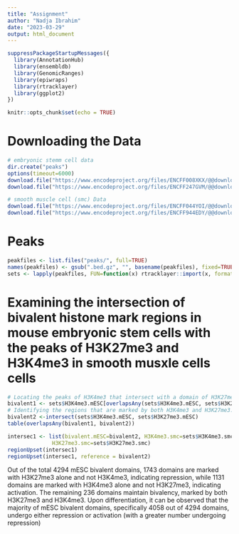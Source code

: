 ```yaml
---
title: "Assignment"
author: "Nadja Ibrahim"
date: "2023-03-29"
output: html_document
---
```

```r
suppressPackageStartupMessages({
  library(AnnotationHub)
  library(ensembldb)
  library(GenomicRanges)
  library(epiwraps)
  library(rtracklayer)
  library(ggplot2)
})
```

```r
knitr::opts_chunk$set(echo = TRUE)
```
# Downloading the Data

```r
# embryonic stemm cell data
dir.create("peaks")
options(timeout=6000)
download.file("https://www.encodeproject.org/files/ENCFF008XKX/@@download/ENCFF008XKX.bed.gz", "peaks/H3K27me3.mESC.bed.gz")
download.file("https://www.encodeproject.org/files/ENCFF247GVM/@@download/ENCFF247GVM.bed.gz", "peaks/H3K4me3.mESC.bed.gz")

# smooth muscle cell (smc) Data
download.file("https://www.encodeproject.org/files/ENCFF044YOI/@@download/ENCFF044YOI.bed.gz", "peaks/H3K27me3.smc.bed.gz")
download.file("https://www.encodeproject.org/files/ENCFF944EDY/@@download/ENCFF944EDY.bed.gz", "peaks/H3K4me3.smc.bed.gz")

```
# Peaks
```r
peakfiles <- list.files("peaks/", full=TRUE)
names(peakfiles) <- gsub(".bed.gz", "", basename(peakfiles), fixed=TRUE)
sets <- lapply(peakfiles, FUN=function(x) rtracklayer::import(x, format="narrowPeak"))
```

# Examining the intersection of bivalent histone mark regions in mouse embryonic stem cells with the peaks of H3K27me3 and H3K4me3 in smooth musxle cells cells
```r
# Locating the peaks of H3K4me3 that intersect with a domain of H3K27me3.
bivalent1 <- sets$H3K4me3.mESC[overlapsAny(sets$H3K4me3.mESC, sets$H3K27me3.mESC)]
# Identifying the regions that are marked by both H3K4me3 and H3K27me3.
bivalent2 <-intersect(sets$H3K4me3.mESC, sets$H3K27me3.mESC)
table(overlapsAny(bivalent1, bivalent2))

intersec1 <- list(bivalent.mESC=bivalent2, H3K4me3.smc=sets$H3K4me3.smc,
              H3K27me3.smc=sets$H3K27me3.smc)
regionUpset(intersec1)
regionUpset(intersec1, reference = bivalent2)
```
Out of the total 4294 mESC bivalent domains, 1743 domains are marked with H3K27me3 alone and not H3K4me3, indicating repression, while 1131 domains are marked with H3K4me3 alone and not H3K27me3, indicating activation. The remaining 236 domains maintain bivalency, marked by both H3K27me3 and H3K4me3.
Upon differentiation, it can be observed that the majority of mESC bivalent domains, specifically 4058 out of 4294 domains, undergo either repression or activation (with a greater number undergoing repression) 




